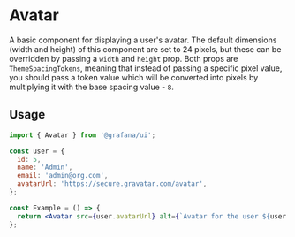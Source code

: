 
<Meta title="MDX|Avatar" component={Avatar}/>


# Avatar

A basic component for displaying a user's avatar. The default dimensions (width and height) of this component are set to 24 pixels, but these can be overridden by passing a `width` and `height` prop. Both props are `ThemeSpacingTokens`, meaning that instead of passing a specific pixel value, you should pass a token value which will be converted into pixels by multiplying it with the base spacing value - `8`.

## Usage

```jsx
import { Avatar } from '@grafana/ui';

const user = {
  id: 5,
  name: 'Admin',
  email: 'admin@org.com',
  avatarUrl: 'https://secure.gravatar.com/avatar',
};

const Example = () => {
  return <Avatar src={user.avatarUrl} alt={`Avatar for the user ${user.name}`} width={4} height={4} />;
};
```

<ArgTypes of={Avatar} />

